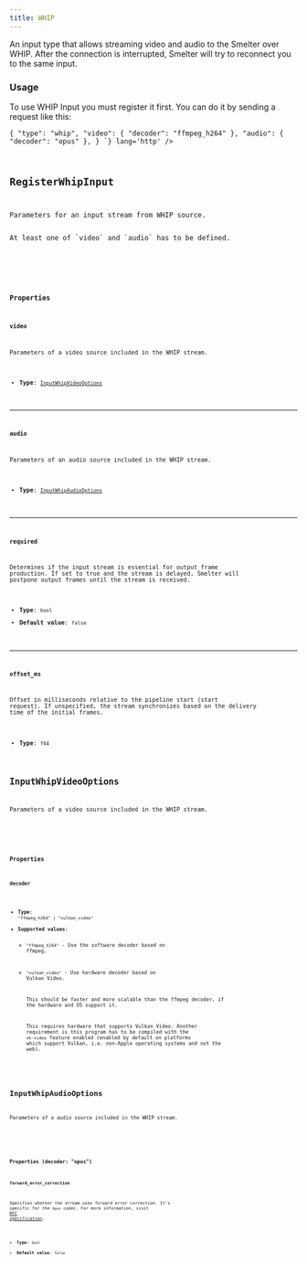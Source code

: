 ```yaml
---
title: WHIP
---
```


An input type that allows streaming video and audio to the Smelter over WHIP.
After the connection is interrupted, Smelter will try to reconnect you to the same input.

### Usage

To use WHIP Input you must register it first. You can do it by sending a request like this:

<CollapsibleDetails summaryTitle='Example request' open>
<Code code={`
POST: /api/input/:input_id/register
Content-Type: application/json

{
    "type": "whip",
    "video": {
        "decoder": "ffmpeg_h264"
    },
    "audio": {
        "decoder": "opus"
    },
}
`} lang='http' />
</CollapsibleDetails>


## RegisterWhipInput
Parameters for an input stream from WHIP source.
<Aside>At least one of `video` and `audio` has to be defined.</Aside>

<CollapsibleDetails summaryTitle='Type definitions' open>
<Code code={`
type WhipInput = {
    video?: InputWhipVideoOptions;
    audio?: InputWhipAudioOptions;
    required?: bool;
    offsetMs?: f64;
};
`} lang='tsx' />
</CollapsibleDetails>

### Properties

#### video
Parameters of a video source included in the WHIP stream.

- **Type**: [`InputWhipVideoOptions`](/http-api/inputs/whip#inputwhipvideooptions)

---

#### audio
Parameters of an audio source included in the WHIP stream.

- **Type**: [`InputWhipAudioOptions`](/http-api/inputs/whip#inputwhipaudiooptions)

---

#### required
Determines if the input stream is essential for output frame production. If set to true and the stream is delayed, Smelter will postpone output frames until the stream is received.

- **Type**: `bool`
- **Default value**: `false`

---

#### offset_ms
Offset in milliseconds relative to the pipeline start (start request). If unspecified, the stream synchronizes based on the delivery time of the initial frames.

- **Type**: `f64`

## InputWhipVideoOptions
Parameters of a video source included in the WHIP stream.

<CollapsibleDetails summaryTitle='Type definitions' open>
<Code code={`
type InputWhipVideoOptions = {
    decoder: "ffmpeg_h264" | "vulkan_video";
}
`} lang='tsx' />
</CollapsibleDetails>

### Properties

#### decoder

- **Type**: `"ffmpeg_h264" | "vulkan_video"`
- **Supported values**:
  - `"ffmpeg_h264"` - Use the software decoder based on ffmpeg.
  - `"vulkan_video"` - Use hardware decoder based on Vulkan Video.
    
    This should be faster and more scalable than the ffmpeg decoder, if the hardware and OS
    support it.
    
    This requires hardware that supports Vulkan Video. Another requirement is this program has
    to be compiled with the `vk-video` feature enabled (enabled by default on platforms which
    support Vulkan, i.e. non-Apple operating systems and not the web).

## InputWhipAudioOptions
Parameters of a audio source included in the WHIP stream.

<CollapsibleDetails summaryTitle='Type definitions' open>
<Code code={`
type InputWhipAudioOptions = 
  {
    decoder: "opus";
    forward_error_correction?: bool;
  }
`} lang='tsx' />
</CollapsibleDetails>

### Properties (decoder: "opus")

#### forward_error_correction
Specifies whether the stream uses forward error correction. It's specific for the `Opus` codec. For more information, visit <a href='https://datatracker.ietf.org/doc/html/rfc6716#section-2.1.7' target='_blank'>RFC specification</a>.

- **Type**: `bool`
- **Default value**: `false`
